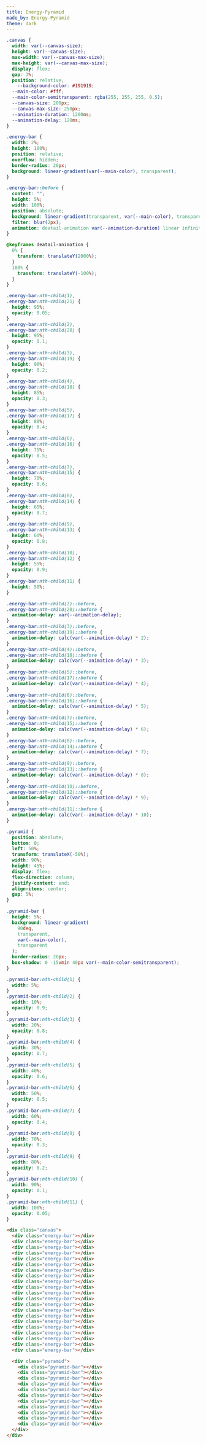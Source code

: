 ```yaml
---
title: Energy-Pyramid
made_by: Energy-Pyramid
theme: dark
---
```


```css
.canvas {
  width: var(--canvas-size);
  height: var(--canvas-size);
  max-width: var(--canvas-max-size);
  max-height: var(--canvas-max-size);
  display: flex;
  gap: 3%;
  position: relative;
    --background-color: #191919;
  --main-color: #fff;
  --main-color-semitransparent: rgba(255, 255, 255, 0.5);
  --canvas-size: 200px;
  --canvas-max-size: 250px;
  --animation-duration: 1200ms;
  --animation-delay: 120ms;
}

.energy-bar {
  width: 2%;
  height: 100%;
  position: relative;
  overflow: hidden;
  border-radius: 20px;
  background: linear-gradient(var(--main-color), transparent);
}

.energy-bar::before {
  content: "";
  height: 5%;
  width: 100%;
  position: absolute;
  background: linear-gradient(transparent, var(--main-color), transparent);
  filter: blur(2px);
  animation: deatail-animation var(--animation-duration) linear infinite;
}

@keyframes deatail-animation {
  0% {
    transform: translateY(2000%);
  }
  100% {
    transform: translateY(-100%);
  }
}

.energy-bar:nth-child(1),
.energy-bar:nth-child(21) {
  height: 95%;
  opacity: 0.05;
}
.energy-bar:nth-child(2),
.energy-bar:nth-child(20) {
  height: 95%;
  opacity: 0.1;
}
.energy-bar:nth-child(3),
.energy-bar:nth-child(19) {
  height: 90%;
  opacity: 0.2;
}
.energy-bar:nth-child(4),
.energy-bar:nth-child(18) {
  height: 85%;
  opacity: 0.3;
}
.energy-bar:nth-child(5),
.energy-bar:nth-child(17) {
  height: 80%;
  opacity: 0.4;
}
.energy-bar:nth-child(6),
.energy-bar:nth-child(16) {
  height: 75%;
  opacity: 0.5;
}
.energy-bar:nth-child(7),
.energy-bar:nth-child(15) {
  height: 70%;
  opacity: 0.6;
}
.energy-bar:nth-child(8),
.energy-bar:nth-child(14) {
  height: 65%;
  opacity: 0.7;
}
.energy-bar:nth-child(9),
.energy-bar:nth-child(13) {
  height: 60%;
  opacity: 0.8;
}
.energy-bar:nth-child(10),
.energy-bar:nth-child(12) {
  height: 55%;
  opacity: 0.9;
}
.energy-bar:nth-child(11) {
  height: 50%;
}

.energy-bar:nth-child(2)::before,
.energy-bar:nth-child(20)::before {
  animation-delay: var(--animation-delay);
}
.energy-bar:nth-child(3)::before,
.energy-bar:nth-child(19)::before {
  animation-delay: calc(var(--animation-delay) * 2);
}
.energy-bar:nth-child(4)::before,
.energy-bar:nth-child(18)::before {
  animation-delay: calc(var(--animation-delay) * 3);
}
.energy-bar:nth-child(5)::before,
.energy-bar:nth-child(17)::before {
  animation-delay: calc(var(--animation-delay) * 4);
}
.energy-bar:nth-child(6)::before,
.energy-bar:nth-child(16)::before {
  animation-delay: calc(var(--animation-delay) * 5);
}
.energy-bar:nth-child(7)::before,
.energy-bar:nth-child(15)::before {
  animation-delay: calc(var(--animation-delay) * 6);
}
.energy-bar:nth-child(8)::before,
.energy-bar:nth-child(14)::before {
  animation-delay: calc(var(--animation-delay) * 7);
}
.energy-bar:nth-child(9)::before,
.energy-bar:nth-child(13)::before {
  animation-delay: calc(var(--animation-delay) * 8);
}
.energy-bar:nth-child(10)::before,
.energy-bar:nth-child(12)::before {
  animation-delay: calc(var(--animation-delay) * 9);
}
.energy-bar:nth-child(11)::before {
  animation-delay: calc(var(--animation-delay) * 10);
}

.pyramid {
  position: absolute;
  bottom: 0;
  left: 50%;
  transform: translateX(-50%);
  width: 90%;
  height: 45%;
  display: flex;
  flex-direction: column;
  justify-content: end;
  align-items: center;
  gap: 5%;
}

.pyramid-bar {
  height: 5%;
  background: linear-gradient(
    90deg,
    transparent,
    var(--main-color),
    transparent
  );
  border-radius: 20px;
  box-shadow: 0 -15vmin 40px var(--main-color-semitransparent);
}

.pyramid-bar:nth-child(1) {
  width: 5%;
}
.pyramid-bar:nth-child(2) {
  width: 10%;
  opacity: 0.9;
}
.pyramid-bar:nth-child(3) {
  width: 20%;
  opacity: 0.8;
}
.pyramid-bar:nth-child(4) {
  width: 30%;
  opacity: 0.7;
}
.pyramid-bar:nth-child(5) {
  width: 40%;
  opacity: 0.6;
}
.pyramid-bar:nth-child(6) {
  width: 50%;
  opacity: 0.5;
}
.pyramid-bar:nth-child(7) {
  width: 60%;
  opacity: 0.4;
}
.pyramid-bar:nth-child(8) {
  width: 70%;
  opacity: 0.3;
}
.pyramid-bar:nth-child(9) {
  width: 80%;
  opacity: 0.2;
}
.pyramid-bar:nth-child(10) {
  width: 90%;
  opacity: 0.1;
}
.pyramid-bar:nth-child(11) {
  width: 100%;
  opacity: 0.05;
}
```

```html
<div class="canvas">
  <div class="energy-bar"></div>
  <div class="energy-bar"></div>
  <div class="energy-bar"></div>
  <div class="energy-bar"></div>
  <div class="energy-bar"></div>
  <div class="energy-bar"></div>
  <div class="energy-bar"></div>
  <div class="energy-bar"></div>
  <div class="energy-bar"></div>
  <div class="energy-bar"></div>
  <div class="energy-bar"></div>
  <div class="energy-bar"></div>
  <div class="energy-bar"></div>
  <div class="energy-bar"></div>
  <div class="energy-bar"></div>
  <div class="energy-bar"></div>
  <div class="energy-bar"></div>
  <div class="energy-bar"></div>
  <div class="energy-bar"></div>
  <div class="energy-bar"></div>
  <div class="energy-bar"></div>

  <div class="pyramid">
    <div class="pyramid-bar"></div>
    <div class="pyramid-bar"></div>
    <div class="pyramid-bar"></div>
    <div class="pyramid-bar"></div>
    <div class="pyramid-bar"></div>
    <div class="pyramid-bar"></div>
    <div class="pyramid-bar"></div>
    <div class="pyramid-bar"></div>
    <div class="pyramid-bar"></div>
    <div class="pyramid-bar"></div>
    <div class="pyramid-bar"></div>
  </div>
</div>
```
